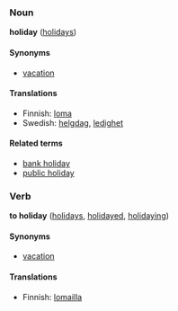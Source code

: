 ===Noun===
'''holiday''' ([[holidays]])

====Synonyms====
*[[vacation]]

====Translations====

*Finnish: [[loma]]
*Swedish: [[helgdag]], [[ledighet]]

====Related terms====
*[[bank holiday]]
*[[public holiday]]

===Verb===
'''to holiday''' ([[holidays]], [[holidayed]], [[holidaying]])

====Synonyms====
*[[vacation]]

====Translations====

*Finnish: [[lomailla]]